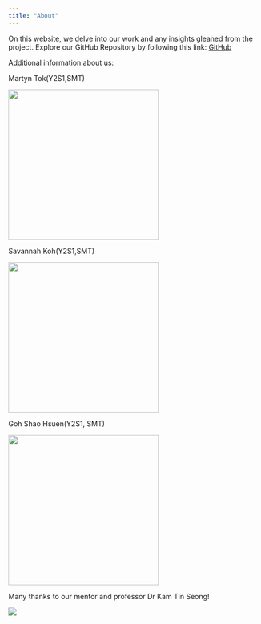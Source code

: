 ```yaml
---
title: "About"
---
```


On this website, we delve into our work and any insights gleaned from the project. Explore our GitHub Repository by following this link: [GitHub](https://github.com/jong515/gisproject)

Additional information about us:

Martyn Tok(Y2S1,SMT)

![](images/4.png){width="300"}

Savannah Koh(Y2S1,SMT)

![](images/3.png){width="300"}

Goh Shao Hsuen(Y2S1, SMT)

![](images/2.png){width="300"}

Many thanks to our mentor and professor Dr Kam Tin Seong!

![](images/photo_6239949769095100357_y.jpg)
